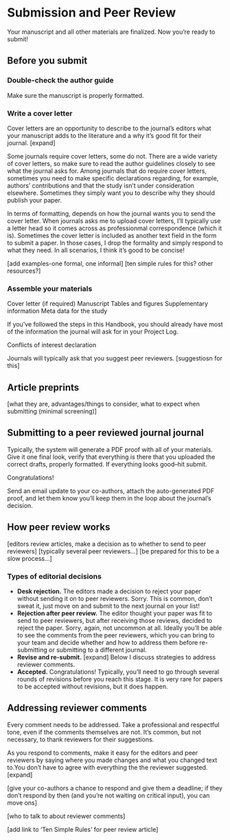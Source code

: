 # Submission and Peer Review {#submission}

Your manuscript and all other materials are finalized. Now you're ready to submit!

## Before you submit

### Double-check the author guide

Make sure the manuscript is properly formatted.

### Write a cover letter

Cover letters are an opportunity to describe to the journal's editors what your manuscript adds to the literature and a why it's good fit for their journal. [expand]

Some journals require cover letters, some do not. 
There are a wide variety of cover letters, so make sure to read the author guidelines closely to see what the journal asks for.
Among journals that do require cover letters, sometimes you need to make specific declarations regarding, for example, authors' contributions and that the study isn't under consideration elsewhere. Sometimes they simply want you to describe why they should publish your paper.

In terms of formatting, depends on how the journal wants you to send the cover letter. When journals asks me to upload cover letters, I'll typically use a letter head so it comes across as professionmal correspondence (which it is).
Sometimes the cover letter is included as another text field in the form to submit a paper. In those cases, I drop the formality and simply respond to what they need.
In all scenarios, I think it's good to be concise!

[add examples-one formal, one informal]
[ten simple rules for this? other resources?]

### Assemble your materials

Cover letter (if required)
Manuscript
Tables and figures
Supplementary information
Meta data for the study

If you've followed the steps in this Handbook, you should already have most of the information the journal will ask for in your Project Log.

Conflicts of interest declaration

Journals will typically ask that you suggest peer reviewers.
[suggestiosn for this]

## Article preprints

[what they are, advantages/things to consider, what to expect when submitting (minimal screening)]

## Submitting to a peer reviewed journal journal


Typically, the system will generate a PDF proof with all of your materials. Give it one final look, verify that everything is there that you uploaded the correct drafts, properly formatted. If everything looks good--hit submit.

Congratulations!

Send an email update to your co-authors, attach the auto-generated PDF proof, and let them know you'll keep them in the loop about the journal's decision.

## How peer review works

[editors review articles, make a decision as to whether to send to peer reviewers]
[typically several peer reviewers...]
[be prepared for this to be a slow process...]

### Types of editorial decisions

* **Desk rejection.** The editors made a decision to reject your paper without sending it on to peer reviewers. Sorry. This is common, don't sweat it, just move on and submit to the next journal on your list!
* **Rejection after peer review.** The editor thought your paper was fit to send to peer reviewers, but after receiving those reviews, decided to reject the paper. Sorry, again, not uncommon at all. Ideally you'll be able to see the comments from the peer reviewers, which you can bring to your team and decide whether and how to address them before re-submitting or submitting to a different journal.
* **Revise and re-submit.** [expand] Below I discuss strategies to address reviewer comments.
* **Accepted.** Congratulations! Typically, you'll need to go through several rounds of revisions before you reach this stage. It is very rare for papers to be accepted without revisions, but it does happen.

## Addressing reviewer comments

Every comment needs to be addressed. Take a professional and respectful tone, even if the comments themselves are not. It's common, but not necessary, to thank reviewers for their suggestions.

As you respond to comments, make it easy for the editors and peer reviewers by saying where you made changes and what you changed text to.You don't have to agree with everything the the reviewer suggested. [expand]

[give your co-authors a chance to respond and give them a deadline; if they don't respond by then (and you're not waiting on critical input), you can move ons]

[who to talk to about reviewer comments]

[add link to 'Ten Simple Rules' for peer review article]